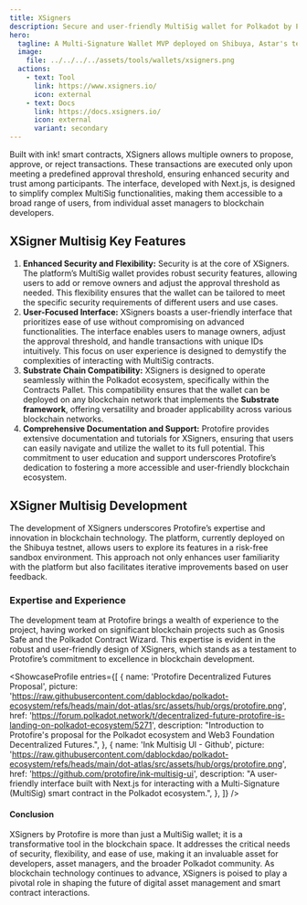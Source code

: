 ```yaml
---
title: XSigners
description: Secure and user-friendly MultiSig wallet for Polkadot by Protofire. Manage transactions and owners with ease on XSigners.
hero:
  tagline: A Multi-Signature Wallet MVP deployed on Shibuya, Astar's testnet.
  image: 
    file: ../../../../assets/tools/wallets/xsigners.png
  actions:
    - text: Tool
      link: https://www.xsigners.io/
      icon: external
    - text: Docs
      link: https://docs.xsigners.io/
      icon: external
      variant: secondary
---
```



Built with ink! smart contracts, XSigners allows multiple owners to propose, approve, or reject transactions. 
These transactions are executed only upon meeting a predefined approval threshold, ensuring enhanced security and trust among participants. 
The interface, developed with Next.js, is designed to simplify complex MultiSig functionalities, making them accessible to a broad range of users, from individual asset managers to blockchain developers.

## XSigner Multisig Key Features
1. **Enhanced Security and Flexibility:** Security is at the core of XSigners. The platform’s MultiSig wallet provides robust security features, allowing users to add or remove owners and adjust the approval threshold as needed. This flexibility ensures that the wallet can be tailored to meet the specific security requirements of different users and use cases.
2. **User-Focused Interface:** XSigners boasts a user-friendly interface that prioritizes ease of use without compromising on advanced functionalities. The interface enables users to manage owners, adjust the approval threshold, and handle transactions with unique IDs intuitively. This focus on user experience is designed to demystify the complexities of interacting with MultiSig contracts.
3. **Substrate Chain Compatibility:** XSigners is designed to operate seamlessly within the Polkadot ecosystem, specifically within the Contracts Pallet. This compatibility ensures that the wallet can be deployed on any blockchain network that implements the **Substrate framework**, offering versatility and broader applicability across various blockchain networks.
4. **Comprehensive Documentation and Support:** Protofire provides extensive documentation and tutorials for XSigners, ensuring that users can easily navigate and utilize the wallet to its full potential. This commitment to user education and support underscores Protofire’s dedication to fostering a more accessible and user-friendly blockchain ecosystem.
## XSigner Multisig Development
The development of XSigners underscores Protofire’s expertise and innovation in blockchain technology. The platform, currently deployed on the Shibuya testnet, allows users to explore its features in a risk-free sandbox environment. This approach not only enhances user familiarity with the platform but also facilitates iterative improvements based on user feedback.
### Expertise and Experience
The development team at Protofire brings a wealth of experience to the project, having worked on significant blockchain projects such as Gnosis Safe and the Polkadot Contract Wizard. This expertise is evident in the robust and user-friendly design of XSigners, which stands as a testament to Protofire’s commitment to excellence in blockchain development.

<ShowcaseProfile
  entries={[
        {
      name: 'Protofire Decentralized Futures Proposal',
      picture: 'https://raw.githubusercontent.com/dablockdao/polkadot-ecosystem/refs/heads/main/dot-atlas/src/assets/hub/orgs/protofire.png',
      href: 'https://forum.polkadot.network/t/decentralized-future-protofire-is-landing-on-polkadot-ecosystem/5271',
      description:
        "Introduction to Protofire's proposal for the Polkadot ecosystem and Web3 Foundation Decentralized Futures.",
    },
        {
      name: 'Ink Multisig UI - Github',
      picture: 'https://raw.githubusercontent.com/dablockdao/polkadot-ecosystem/refs/heads/main/dot-atlas/src/assets/hub/orgs/protofire.png',
      href: 'https://github.com/protofire/ink-multisig-ui',
      description:
        "A user-friendly interface built with Next.js for interacting with a Multi-Signature (MultiSig) smart contract in the Polkadot ecosystem.",
    },
  ]}
/>

#### Conclusion
XSigners by Protofire is more than just a MultiSig wallet; it is a transformative tool in the blockchain space. It addresses the critical needs of security, flexibility, and ease of use, making it an invaluable asset for developers, asset managers, and the broader Polkadot community. As blockchain technology continues to advance, XSigners is poised to play a pivotal role in shaping the future of digital asset management and smart contract interactions.
